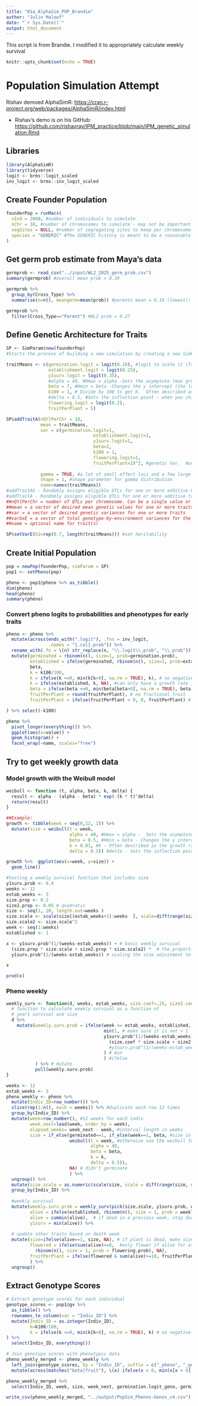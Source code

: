 ```yaml
---
title: "01a_AlphaSim_POP_Brandie"
author: "Julin Maloof"
date: "`r Sys.Date()`"
output: html_document
---
```

This script is from Brandie.  I modified it to appropriately calculate weekly survival

```r
knitr::opts_chunk$set(echo = TRUE)
```

# Population Simulation Attempt

Rishav demoed AlphaSimR:
<https://cran.r-project.org/web/packages/AlphaSimR/index.html>

-   Rishav's demo is on his GitHub:
<https://github.com/rishavray/IPM_practice/blob/main/IPM_genetic_simulation.Rmd>

## Libraries

```r
library(AlphaSimR)
library(tidyverse)
logit <- brms::logit_scaled
inv_logit <- brms::inv_logit_scaled
```

## Create Founder Population

```r
founderPop = runMacs(
  nInd = 2000, #number of individuals to simulate 
  nChr = 10, #number of chromosomes to simulate - may not be important to match to Streps' 14
  segSites = NULL, #number of segregating sites to keep per chromosome.
  species = "GENERIC" #The GENERIC history is meant to be a reasonable all-purpose choice. It runs quickly and models a population with an effective populations size that has gone through several historic bottlenecks.
)
```

## Get germ prob estimate from Maya's data
```r
germprob <- read_csv("../input/WL2_2025_germ_prob.csv")
summary(germprob) #overall mean prob = 0.39

germprob %>% 
  group_by(Cross_Type) %>% 
  summarise(n=n(), meangerm=mean(prob)) #parents mean = 0.18 (lowest); F2s = highest 0.47

germprob %>% 
  filter(Cross_Type=="Parent") #WL2 prob = 0.27
```

## Define Genetic Architecture for Traits
```r
SP <- SimParam$new(founderPop)
#Starts the process of building a new simulation by creating a new SimParam object and assigning a founder population to the class.

traitMeans <- c(germination.logit = logit(0.18), #logit to scale it (from gene --> trait); used avg for all parents from Maya's data 
                establishment.logit = logit(0.25),
                y1surv.logit = logit(0.35),
                #alpha = 40, #Hmax = alpha -Sets the asymptote (max growth) for the Weibull model 
                beta = 7, #Hmin = beta -Changes the y intercept (the lower limit) for the Weibull model- recruit size?
                k100 = 1, # Divide by 100 to get K.  Often described as the growth rate --\> related to the slope of the line for the Weibull model 
                #delta = 0.5, #Sets the inflection point - when you shift b/t concave to convex for the Weibull model 
                flowering.logit = logit(0.2),
                fruitPerPlant = 5)

SP$addTraitA(nQtlPerChr = 10, 
             mean = traitMeans, 
             var = c(germination.logit=1,
                                 establishment.logit=1,
                                 y1surv.logit=1,
                                 beta=2,
                                 k100 = 1,
                                 flowering.logit=1,
                                 fruitPerPlant=2)^2, #genetic Var.  Numbers are in SD
             
             gamma = TRUE, #a lot of small effect loci and a few large effect loci 
             shape = 1, #shape parameter for gamma distribution 
             name=names(traitMeans))
#addTraitAG - Randomly assigns eligible QTLs for one or more additive GxE traits. If simulating more than one trait, all traits will be pleiotropic with correlated effects.
#addTraitA - Randomly assigns eligible QTLs for one or more additive traits. If simulating more than one trait, all traits will be pleiotropic with correlated additive effects. (we will keep it simple for now)
##nQtlPerChr = number of QTLs per chromosome. Can be a single value or nChr values.
##mean = a vector of desired mean genetic values for one or more traits
##var = a vector of desired genetic variances for one or more traits
##varGxE = a vector of total genotype-by-environment variances for the traits
##name = optional name for trait(s)

SP$setVarE(h2=rep(0.7, length(traitMeans))) #set heritability 
```

## Create Initial Population

```r
pop = newPop(founderPop, simParam = SP)
pop1 <- setPheno(pop)
```

```r
pheno <- pop1@pheno %>% as_tibble()
dim(pheno)
head(pheno)
summary(pheno)
```

### Convert pheno logits to probabilities and phenotypes for early traits
```r
pheno <- pheno %>%
  mutate(across(ends_with(".logit"), .fns = inv_logit, 
                .names = "{.col}.prob")) %>%
  rename_with(.fn = \(n) str_replace(n, "\\.logit\\.prob", "\\.prob")) %>%
  mutate(germinated = rbinom(n(), size=1, prob=germination.prob),
         established = ifelse(germinated, rbinom(n(), size=1, prob=establishment.prob), NA),
         beta,
         k = k100/100,
         k = ifelse(k <=0, min(k[k>0], na.rm = TRUE), k), # no negative k
         k = ifelse(established, k, NA), #can only have a growth rate if you establish
         beta = ifelse(beta <=0, min(beta[beta>0], na.rm = TRUE), beta), # no negative k
         fruitPerPlant = round(fruitPerPlant), # no fractional fruit
         fruitPerPlant = ifelse(fruitPerPlant < 0, 0, fruitPerPlant) # no negative fruit

) %>% select(-k100)
```

```r
pheno %>%
  pivot_longer(everything()) %>%
  ggplot(aes(x=value)) +
  geom_histogram() +
  facet_wrap(~name, scales="free")
```

## Try to get weekly growth data

### Model growth with the Weibull model

```r
weibull <- function (t, alpha, beta, k, delta) {
  result <- alpha - (alpha - beta) * exp(-(k * t)^delta)
  return(result)
}

##Example:
growth <- tibble(week = seq(0,12, 1)) %>%
  mutate(size = weibull(t = week,
                        alpha = 40, #Hmax = alpha -  Sets the asymptote (max growth)
                        beta = 0.5, #Hmin = beta - Changes the y intercept (the lower limit)
                        k = 0.01, #k - Often described as the growth rate --\> related to the slope of the line
                        delta = 0.5)) #delta - Sets the inflection point - when you shift b/t concave to convex

growth %>%  ggplot(aes(x=week, y=size)) +
  geom_line()
```

```r
#testing a weekly survival function that includes size
y1surv.prob <- 0.4
weeks <- 12
estab_weeks <- 3
size.prop <- 0.2
size2.prop <- 0.05 # quadratic
size <- seq(1, 20, length.out=weeks )
size.scale <- scale(size[(estab_weeks+1):weeks  ], scale=diff(range(size))) %>% as.numeric
size.scale2 <- size.scale^2
week <- seq(1:weeks)
established <- 1

x <- y1surv.prob^(1/(weeks-estab_weeks)) + # basic weekly survival
  (size.prop * size.scale + size2.prop * size.scale2) *  # the proportion of the growth rate is affected by size
  y1surv.prob^(1/(weeks-estab_weeks)) # scaling the size adjustment to the surv.prob scale

x

prod(x)
```


### Pheno weekly
```r
weekly_surv <- function(d, weeks, estab_weeks, size.coef=.25, size2.coef=0) {
  # function to calculate weekly survival as a function of
  # year1 survival and size
  d %>%
    mutate(weekly.surv.prob = ifelse(week <= estab_weeks, established,
                                     min(1, # make sure it is not > 1
                                     y1surv.prob^(1/(weeks-estab_weeks)) + # basic weekly survival
                                       (size.coef * size.scale + size2.coef * size.scale^2) #*  # the proportion of the growth rate is affected by size
                                       #y1surv.prob^(1/(weeks-estab_weeks))  # scaling the size adjustment to the surv.prob scale
                                     ) # min
                                     ) #ifelse
           ) %>% # mutate 
           pull(weekly.surv.prob)
}

weeks <- 12
estab_weeks <- 3
pheno_weekly <- pheno %>% 
  mutate(Indiv_ID=row_number()) %>% 
  slice(rep(1:n(), each = weeks)) %>% #duplicate each row 12 times 
  group_by(Indiv_ID) %>% 
  mutate(week=row_number(), #12 weeks for each indiv
         week_next=lead(week, order_by = week), 
         elapsed_weeks= week_next - week, #interval length in weeks
         size = if_else(germinated==1, if_else(week==1, beta, #size in week 1 is the min size (beta)
                        weibull(t = week, #otherwise use the weibull formula to calculate size
                                alpha = 40,
                                beta = beta,
                                k = k, 
                                delta = 0.5)),
                        NA) # didn't germinate
                        ) %>%
  ungroup() %>%
  mutate(size.scale = as.numeric(scale(size, scale = diff(range(size, na.rm = TRUE))))) %>% # could also try traditional scaling, but this gives range of -1 to +1
  group_by(Indiv_ID) %>%
  
  #weekly survival
  mutate(weekly.surv.prob = weekly_surv(pick(size.scale, y1surv.prob, week, established), weeks, estab_weeks), 
         alive = ifelse(established, rbinom(n(), size = 1, prob = weekly.surv.prob), established), #stay alive this week?
         alive = cummin(alive),  # if dead in a previous week, stay dead
         y1surv = min(alive)) %>%
  
  # update other traits based on death week
  mutate(size=ifelse(alive==1, size, NA), # if plant is dead, make size NA
         flowered = ifelse(sum(alive)>=8,  #only flower if alive for at least 8 weeks
           rbinom(n(), size = 1, prob = flowering.prob), NA),
         fruitPerPlant = ifelse(flowered & sum(alive)>=10, fruitPerPlant, NA)
         ) %>%
  ungroup()
```

## Extract Genotype Scores
```r
# Extract genotype scores for each individual
genotype_scores <- pop1@gv %>%
  as_tibble() %>%
  rownames_to_column(var = "Indiv_ID") %>%
  mutate(Indiv_ID = as.integer(Indiv_ID),
         k=k100/100,
         k = ifelse(k <=0, min(k[k>0], na.rm = TRUE), k) # no negative k
) %>%
  select(Indiv_ID, everything())

# Join genotype scores with phenotypic data
pheno_weekly_merged <- pheno_weekly %>%
  left_join(genotype_scores, by = "Indiv_ID", suffix = c("_pheno", "_geno")) %>%
  mutate(across(matches("beta|fruit"), \(x) ifelse(x < 0, min(x[x > 0], na.rm = TRUE), x)))

pheno_weekly_merged %>% 
  select(Indiv_ID, week, size, week_next, germination.logit_geno, germination.logit_pheno)

write_csv(pheno_weekly_merged, "../output/PopSim_Phenos-Genos_v4.csv")
```